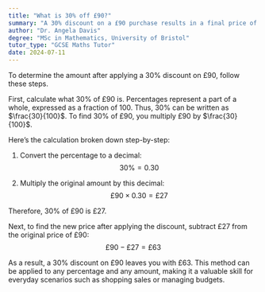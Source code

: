 ```yaml
---
title: "What is 30% off £90?"
summary: "A 30% discount on a £90 purchase results in a final price of £63."
author: "Dr. Angela Davis"
degree: "MSc in Mathematics, University of Bristol"
tutor_type: "GCSE Maths Tutor"
date: 2024-07-11
---
```


To determine the amount after applying a 30% discount on £90, follow these steps. 

First, calculate what 30% of £90 is. Percentages represent a part of a whole, expressed as a fraction of 100. Thus, 30% can be written as $\frac{30}{100}$. To find 30% of £90, you multiply £90 by $\frac{30}{100}$.

Here’s the calculation broken down step-by-step:

1. Convert the percentage to a decimal: 
   $$ 30\% = 0.30 $$
   
2. Multiply the original amount by this decimal: 
   $$ £90 \times 0.30 = £27 $$

Therefore, 30% of £90 is £27.

Next, to find the new price after applying the discount, subtract £27 from the original price of £90:
$$ £90 - £27 = £63 $$

As a result, a 30% discount on £90 leaves you with £63. This method can be applied to any percentage and any amount, making it a valuable skill for everyday scenarios such as shopping sales or managing budgets.
    